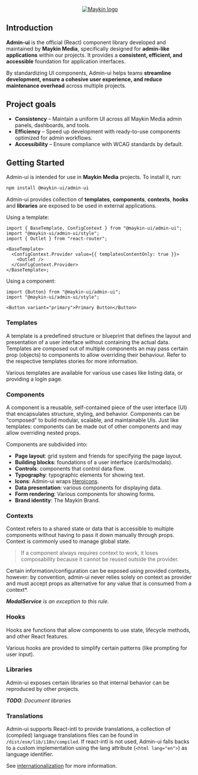 
<Meta title="Manual/Introduction" />

<p align="center">
  <a href="https://maykinmedia.nl">
    <img alt="Maykin logo" src="/static/maykin_logo.png" />
  </a>
</p>

## Introduction

**Admin-ui** is the official (React) component library developed and maintained by **Maykin Media**, specifically
designed for **admin-like applications** within our projects. It provides a **consistent, efficient, and accessible**
foundation for application interfaces.

By standardizing UI components, Admin-ui helps teams **streamline development, ensure a cohesive user experience,
and reduce maintenance overhead** across multiple projects.

## Project goals

- **Consistency** – Maintain a uniform UI across all Maykin Media admin panels, dashboards, and tools.
- **Efficiency** – Speed up development with ready-to-use components optimized for admin workflows.
- **Accessibility** – Ensure compliance with WCAG standards by default.

## Getting Started

Admin-ui is intended for use in **Maykin Media** projects. To install it, run:

```sh
npm install @maykin-ui/admin-ui
```

Admin-ui provides collection of **templates**, **components**, **contexts**, **hooks** and **libraries** are exposed to
be used in external applications.

Using a template:
```tsx
import { BaseTemplate, ConfigContext } from "@maykin-ui/admin-ui";
import "@maykin-ui/admin-ui/style";
import { Outlet } from "react-router";

<BaseTemplate>
  <ConfigContext.Provider value={{ templatesContentOnly: true }}>
    <Outlet />
  </ConfigContext.Provider>
</BaseTemplate>;
```

Using a component:
```tsx
import {Button} from "@maykin-ui/admin-ui";
import "@maykin-ui/admin-ui/style";

<Button variant="primary">Primary Button</Button>
```

### Templates

A template is a predefined structure or blueprint that defines the layout and presentation of a user interface without
containing the actual data. Templates are composed out of multiple components an may pass certain prop (objects) to
components to allow overriding their behaviour. Refer to the respective templates stories for more information.

Various templates are available for various use cases like listing
data, or providing a login page.

### Components

A component is a reusable, self-contained piece of the user interface (UI) that encapsulates structure, styling, and
behavior. Components can be "composed" to build modular, scalable, and maintainable UIs. Just like templates: components
can be made out of other components and may allow overriding nested props.

Components are subdivided into:

- **Page layout**: grid system and friends for specifying the page layout.
- **Building blocks**: foundations of a user interface (cards/modals).
- **Controls**: components that control data flow.
- **Typography**: typographic elements for showing text.
- **Icons**: Admin-ui wraps [Heroicons](https://heroicons.com/).
- **Data presentation**: various components for displaying data.
- **Form rendering**: Various components for showing forms.
- **Brand identity**: The Maykin Brand.

### Contexts

Context refers to a shared state or data that is accessible to multiple components without having to pass it down
manually through props. Context is commonly used to manage global state.

> If a component always requires context to work, it loses composability because it cannot be reused outside the provider.

Certain information/configuration can be exposed using provided contexts, however: by convention, admin-ui never relies
solely on context as provider and must accept props as alternative for any value that is consumed from a context*.


***ModalService** is an exception to this rule.*

### Hooks

Hooks are functions that allow components to use state, lifecycle methods, and other React features.

Various hooks are provided to simplify certain patterns (like prompting for user input).


### Libraries

Admin-ui exposes certain libraries so that internal behavior can be reproduced by other projects.

_**TODO**: Document libraries_

### Translations

Admin-ui supports React-intl to provide translations, a collection of (compiled) language translations files can be
found in `/dist/esm/lib/i18n/compiled`. If react-intl is not used, Admin-ui falls backs to a custom implementation using
the lang attribute (`<html lang="en">`) as language identifier.

See [internationalization](/docs/manual-internationalization--docs) for more information.
